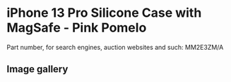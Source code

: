 
# iPhone 13 Pro Silicone Case with MagSafe - Pink Pomelo

Part number, for search engines, auction websites and such: MM2E3ZM/A

## Image gallery

<div style={{ width: '100%', maxWidth: '768px' }}>
<GalleryComponent
    images={[
      {
        original: "/everysource/MM2E3.webp",
        thumbnail: "/everypreview/MM2E3.webp",
      },
      {
        original: "/everysource/MM2E3_AV1.webp",
        thumbnail: "/everypreview/MM2E3_AV1.webp",
      },
      {
        original: "/everysource/MM2E3_AV2.webp",
        thumbnail: "/everypreview/MM2E3_AV2.webp",
      },
      {
        original: "/everysource/MM2E3_AV3.webp",
        thumbnail: "/everypreview/MM2E3_AV3.webp",
      },
      {
        original: "/everysource/MM2E3_AV4.webp",
        thumbnail: "/everypreview/MM2E3_AV4.webp",
      },
      {
        original: "/everysource/MM2E3_AV5.webp",
        thumbnail: "/everypreview/MM2E3_AV5.webp",
      }
    ]}
  />
</div>